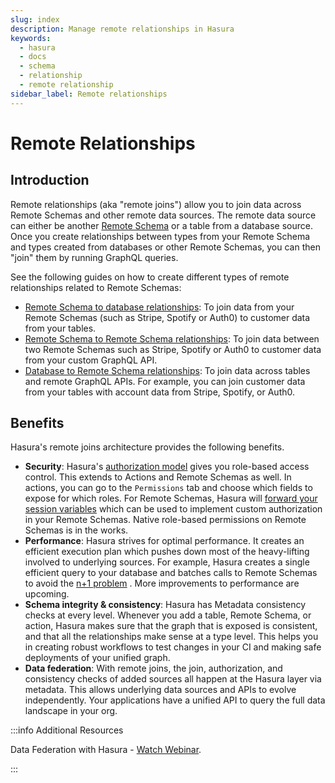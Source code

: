 ```yaml
---
slug: index
description: Manage remote relationships in Hasura
keywords:
  - hasura
  - docs
  - schema
  - relationship
  - remote relationship
sidebar_label: Remote relationships
---
```


# Remote Relationships

## Introduction

Remote relationships (aka "remote joins") allow you to join data across Remote Schemas and other remote data sources.
The remote data source can either be another [Remote Schema](/remote-schemas/overview.mdx) or a table from a database
source. Once you create relationships between types from your Remote Schema and types created from databases or other
Remote Schemas, you can then "join" them by running GraphQL queries.

See the following guides on how to create different types of remote relationships related to Remote Schemas:

- [Remote Schema to database relationships](/remote-schemas/remote-relationships/remote-schema-db-relationships.mdx): To
  join data from your Remote Schemas (such as Stripe, Spotify or Auth0) to customer data from your tables.
- [Remote Schema to Remote Schema relationships](/remote-schemas/remote-relationships/remote-schema-relationships.mdx):
  To join data between two Remote Schemas such as Stripe, Spotify or Auth0 to customer data from your custom GraphQL
  API.
- [Database to Remote Schema relationships](/schema/postgres/remote-relationships/remote-schema-relationships.mdx): To
  join data across tables and remote GraphQL APIs. For example, you can join customer data from your tables with account
  data from Stripe, Spotify, or Auth0.

## Benefits

Hasura's remote joins architecture provides the following benefits.

- **Security**: Hasura's [authorization model](/auth/authorization/index.mdx) gives you role-based access control. This
  extends to Actions and Remote Schemas as well. In actions, you can go to the `Permissions` tab and choose which fields
  to expose for which roles. For Remote Schemas, Hasura will
  [forward your session variables](/remote-schemas/auth/index.mdx) which can be used to implement custom authorization
  in your Remote Schemas. Native role-based permissions on Remote Schemas is in the works.
- **Performance**: Hasura strives for optimal performance. It creates an efficient execution plan which pushes down most
  of the heavy-lifting involved to underlying sources. For example, Hasura creates a single efficient query to your
  database and batches calls to Remote Schemas to avoid the
  [n+1 problem](https://hasura.io/learn/graphql/intro-graphql/graphql-server/) . More improvements to performance are
  upcoming.
- **Schema integrity & consistency**: Hasura has Metadata consistency checks at every level. Whenever you add a table,
  Remote Schema, or action, Hasura makes sure that the graph that is exposed is consistent, and that all the
  relationships make sense at a type level. This helps you in creating robust workflows to test changes in your CI and
  making safe deployments of your unified graph.
- **Data federation**: With remote joins, the join, authorization, and consistency checks of added sources all happen at
  the Hasura layer via metadata. This allows underlying data sources and APIs to evolve independently. Your applications
  have a unified API to query the full data landscape in your org.

:::info Additional Resources

Data Federation with Hasura -
[Watch Webinar](https://hasura.io/events/webinar/data-federation-hasura-graphql/?pg=docs&plcmt=body&cta=watch-webinar&tech=).

:::
